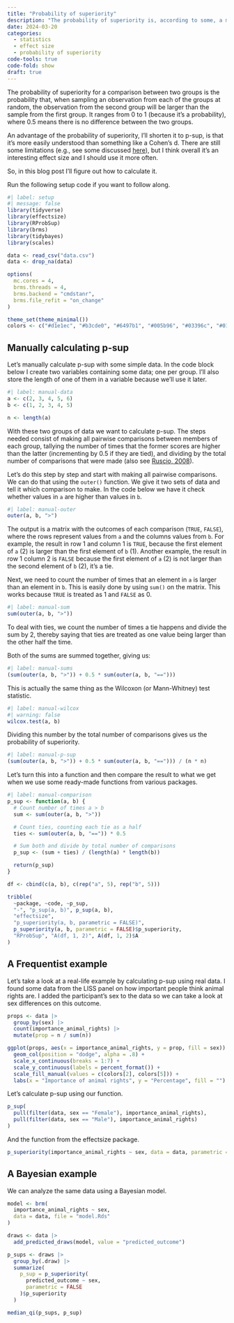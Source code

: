 ```yaml
---
title: "Probability of superiority"
description: "The probability of superiority is, according to some, a more intuitive effect size measure than other more commonly reported effect sizes. In this blog post I work through some code to calculate the probabily of superiority. "
date: 2024-03-20
categories:
  - statistics
  - effect size
  - probability of superiority
code-tools: true
code-fold: show
draft: true
---
```


The probability of superiority for a comparison between two groups is the probability that, when sampling an observation from each of the groups at random, the observation from the second group will be larger than the sample from the first group. It ranges from 0 to 1 (because it's a probability), where 0.5 means there is no difference between the two groups.

An advantage of the probability of superiority, I'll shorten it to p-sup, is that it's more easily understood than something like a Cohen's d. There are still some limitations (e.g., see some discussed [here](https://statmodeling.stat.columbia.edu/2023/08/16/confusions-about-inference-prediction-and-probability-of-superiority/)), but I think overall it's an interesting effect size and I should use it more often.

So, in this blog post I'll figure out how to calculate it.

Run the following setup code if you want to follow along.

```r
#| label: setup
#| message: false
library(tidyverse)
library(effectsize)
library(RProbSup)
library(brms)
library(tidybayes)
library(scales)

data <- read_csv("data.csv")
data <- drop_na(data)

options(
  mc.cores = 4,
  brms.threads = 4,
  brms.backend = "cmdstanr",
  brms.file_refit = "on_change"
)

theme_set(theme_minimal())
colors <- c("#d1e1ec", "#b3cde0", "#6497b1", "#005b96", "#03396c", "#011f4b")
```

## Manually calculating p-sup

Let's manually calculate p-sup with some simple data. In the code block below I create two variables containing some data; one per group. I'll also store the length of one of them in a variable because we'll use it later.

```r
#| label: manual-data
a <- c(2, 3, 4, 5, 6)
b <- c(1, 2, 3, 4, 5)

n <- length(a)
```

With these two groups of data we want to calculate p-sup. The steps needed consist of making all pairwise comparisons between members of each group, tallying the number of times that the former scores are higher than the latter (incrementing by 0.5 if they are tied), and dividing by the total number of comparisons that were made (also see [Ruscio, 2008](https://doi.org/10.1037/1082-989X.13.1.19)).

Let's do this step by step and start with making all pairwise comparisons. We can do that using the `outer()` function. We give it two sets of data and tell it which comparison to make. In the code below we have it check whether values in `a` are higher than values in `b`.

```r
#| label: manual-outer
outer(a, b, ">")
```

The output is a matrix with the outcomes of each comparison (`TRUE`, `FALSE`), where the rows represent values from `a` and the columns values from `b`. For example, the result in row 1 and column 1 is `TRUE`, because the first element of `a` (2) is larger than the first element of `b` (1). Another example, the result in row 1 column 2 is `FALSE` because the first element of `a` (2) is not larger than the second element of `b` (2), it's a tie.

Next, we need to count the number of times that an element in `a` is larger than an element in `b`. This is easily done by using `sum()` on the matrix. This works because `TRUE` is treated as 1 and `FALSE` as 0.

```r
#| label: manual-sum
sum(outer(a, b, ">"))
```

To deal with ties, we count the number of times a tie happens and divide the sum by 2, thereby saying that ties are treated as one value being larger than the other half the time.

Both of the sums are summed together, giving us:

```r
#| label: manual-sums
(sum(outer(a, b, ">")) + 0.5 * sum(outer(a, b, "==")))
```

This is actually the same thing as the Wilcoxon (or Mann-Whitney) test statistic.

```r
#| label: manual-wilcox
#| warning: false
wilcox.test(a, b)
```

Dividing this number by the total number of comparisons gives us the probability of superiority.

```r
#| label: manual-p-sup
(sum(outer(a, b, ">")) + 0.5 * sum(outer(a, b, "=="))) / (n * n)
```

Let's turn this into a function and then compare the result to what we get when we use some ready-made functions from various packages.

```r
#| label: manual-comparison
p_sup <- function(a, b) {
  # Count number of times a > b
  sum <- sum(outer(a, b, ">"))

  # Count ties, counting each tie as a half
  ties <- sum(outer(a, b, "==")) * 0.5

  # Sum both and divide by total number of comparisons
  p_sup <- (sum + ties) / (length(a) * length(b))

  return(p_sup)
}

df <- cbind(c(a, b), c(rep("a", 5), rep("b", 5)))

tribble(
  ~package, ~code, ~p_sup,
  "-", "p_sup(a, b)", p_sup(a, b),
  "effectsize",
  "p_superiority(a, b, parametric = FALSE)",
  p_superiority(a, b, parametric = FALSE)$p_superiority,
  "RProbSup", "A(df, 1, 2)", A(df, 1, 2)$A
)
```

## A Frequentist example

Let's take a look at a real-life example by calculating p-sup using real data. I found some data from the LISS panel on how important people think animal rights are. I added the participant's sex to the data so we can take a look at sex differences on this outcome.

```r
props <- data |>
  group_by(sex) |>
  count(importance_animal_rights) |>
  mutate(prop = n / sum(n))

ggplot(props, aes(x = importance_animal_rights, y = prop, fill = sex)) +
  geom_col(position = "dodge", alpha = .8) +
  scale_x_continuous(breaks = 1:7) +
  scale_y_continuous(labels = percent_format()) +
  scale_fill_manual(values = c(colors[2], colors[5])) +
  labs(x = "Importance of animal rights", y = "Percentage", fill = "")
```

Let's calculate p-sup using our function.

```r
p_sup(
  pull(filter(data, sex == "Female"), importance_animal_rights),
  pull(filter(data, sex == "Male"), importance_animal_rights)
)
```

And the function from the effectsize package.

```r
p_superiority(importance_animal_rights ~ sex, data = data, parametric = FALSE)
```

## A Bayesian example

We can analyze the same data using a Bayesian model.

```r
model <- brm(
  importance_animal_rights ~ sex,
  data = data, file = "model.Rds"
)

draws <- data |>
  add_predicted_draws(model, value = "predicted_outcome")

p_sups <- draws |>
  group_by(.draw) |>
  summarize(
    p_sup = p_superiority(
      predicted_outcome ~ sex,
      parametric = FALSE
    )$p_superiority
  )

median_qi(p_sups, p_sup)
```